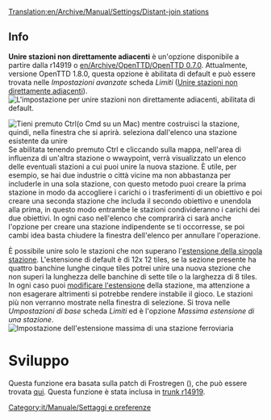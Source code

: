 [[Translation:en/Archive/Manual/Settings/Distant-join stations]]



== Info ==

'''Unire stazioni non direttamente adiacenti''' è un'opzione disponibile a partire dalla r14919 o [[en/Archive/OpenTTD/OpenTTD 0.7.0]].
Attualmente, versione OpenTTD 1.8.0, questa opzione è abilitata di default e può essere trovata nelle ''Impostazioni avanzate'' scheda ''Limiti'' ([[it/Manuale/Settaggi/Limiti#consenti-di-unire-stazioni-non-direttamente-adiacenti|Unire stazioni non direttamente adiacenti]]).
[[File:it/Archive/Manual/Settings/ImAvLimiti Unire stazioni non adiacenti.png|center|frame|L'impostazione per unire stazioni non direttamente adiacenti, abilitata di default.]]

[[File:it/Manual/Comando unisci stazioni CTRL+Left-clic.png|frame|Tieni premuto Ctrl(o Cmd su un Mac) mentre costruisci la stazione, quindi, nella finestra che si aprirà.  seleziona dall'elenco una stazione esistente da unire]]
Se abilitata tenendo premuto Ctrl e cliccando sulla mappa, nell'area di influenza di un'altra stazione o wwaypoint, verrà visualizzato un elenco delle eventuali stazioni a cui puoi unire la nuova stazione. È utile, per esempio, se hai due industrie o città vicine ma non abbastanza per includerle in una sola stazione, con questo metodo puoi creare la prima stazione in modo da accogliere i carichi o i trasferimenti di un obiettivo e poi creare una seconda stazione che includa il secondo obiettivo e unendola alla prima, in questo modo entrambe le stazioni condivideranno i carichi dei due obiettivi. In ogni caso nell'elenco che comprarirà ci sarà anche l'opzione per creare una stazione indipendente se ti occorresse, se poi cambi idea basta chiudere la finestra dell'elenco per annullare l'operazione.

È possibile unire solo le stazioni che non superano l'[[it/Archivio/Manuale/Settaggi/Modifica estensione stazione|estensione della singola stazione]]. L'estensione di default è di 12x 12 tiles, se la sezione presente ha quattro banchine lunghe cinque tiles potrei unire una nuova stezione che non superi la lunghezza delle banchine di sette tile o la larghezza di 8 tiles. In ogni caso puoi [[it/Archivio/Manuale/Settaggi/Modifica estensione stazione|modificare l'estensione]] della stazione, ma attenzione a non esagerare altrimenti si potrebbe rendere instabile il gioco. Le stazioni più non verranno mostrate nella finestra di selezione. Si trova nelle ''Umpostazioni di base'' scheda ''Limiti'' ed è l'opzione ''Massima estensione di una stazione''.
[[File:it/Archive/Manual/Settings/ImpBaLimiti Estensione stazione.png|none|frame|Impostazione dell'estensione massima di una stazione ferroviaria]]

= Sviluppo =
Questa funzione era basata sulla patch di Frostregen ({{en/Flyspray| 2291}}), che può essere trovata [http://www.tt-forums.net/viewtopic.php?f=33&t=30960 qui]. Questa funzione è stata inclusa in [http://hg.openttd.org/openttd/trunk.hg/rev/a469f573bfaa trunk r14919].

[[Category:it/Manuale/Settaggi e preferenze]]